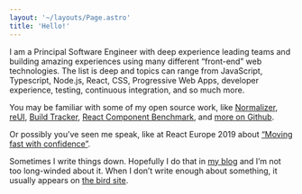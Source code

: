 ```yaml
---
layout: '~/layouts/Page.astro'
title: 'Hello!'
---
```



<div class="not-prose home-profile-img">
	<Picture loading="eager" src="/img/avatar.jpg" widths={[256, 512]} aspectRatio={1} alt="" />
</div>

I am a Principal Software Engineer with deep experience leading teams and building amazing experiences using many different “front-end” web technologies. The list is deep and topics can range from JavaScript, Typescript, Node.js, React, CSS, Progressive Web Apps, developer experience, testing, continuous integration, and so much more.

You may be familiar with some of my open source work, like [Normalizer](https://github.com/paularmstrong/normalizr), [reUI](https://reui.dev), [Build Tracker](https://buildtracker.dev), [React Component Benchmark](https://github.com/paularmstrong/react-component-benchmark), and [more on Github](https://github.com/paularmstrong 'Paul Armstrong’s Github profile').

Or possibly you’ve seen me speak, like at React Europe 2019 about [“Moving fast with confidence”](https://www.youtube.com/watch?v=ikn_dBSski8).

Sometimes I write things down. Hopefully I do that in [my blog](/blog) and I’m not too long-winded about it. When I don’t write enough about something, it usually appears on [the bird site](https://twitter.com/paularmstrong).
